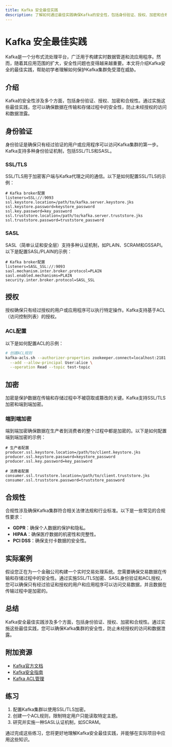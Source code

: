 ```yaml
---
title: Kafka 安全最佳实践
description: 了解如何通过最佳实践确保Kafka的安全性，包括身份验证、授权、加密和合规性。
---
```


# Kafka 安全最佳实践

Kafka是一个分布式流处理平台，广泛用于构建实时数据管道和流应用程序。然而，随着其应用范围的扩大，安全性问题也变得越来越重要。本文将介绍Kafka安全的最佳实践，帮助初学者理解如何保护Kafka集群免受潜在威胁。

## 介绍

Kafka的安全性涉及多个方面，包括身份验证、授权、加密和合规性。通过实施这些最佳实践，您可以确保数据在传输和存储过程中的安全性，防止未经授权的访问和数据泄露。

## 身份验证

身份验证是确保只有经过验证的用户或应用程序可以访问Kafka集群的第一步。Kafka支持多种身份验证机制，包括SSL/TLS和SASL。

### SSL/TLS

SSL/TLS用于加密客户端与Kafka代理之间的通信。以下是如何配置SSL/TLS的示例：

```properties
# Kafka broker配置
listeners=SSL://:9093
ssl.keystore.location=/path/to/kafka.server.keystore.jks
ssl.keystore.password=keystore_password
ssl.key.password=key_password
ssl.truststore.location=/path/to/kafka.server.truststore.jks
ssl.truststore.password=truststore_password
```

### SASL

SASL（简单认证和安全层）支持多种认证机制，如PLAIN、SCRAM和GSSAPI。以下是配置SASL/PLAIN的示例：

```properties
# Kafka broker配置
listeners=SASL_SSL://:9093
sasl.mechanism.inter.broker.protocol=PLAIN
sasl.enabled.mechanisms=PLAIN
security.inter.broker.protocol=SASL_SSL
```

## 授权

授权确保只有经过授权的用户或应用程序可以执行特定操作。Kafka支持基于ACL（访问控制列表）的授权。

### ACL配置

以下是如何配置ACL的示例：

```bash
# 创建ACL规则
kafka-acls.sh --authorizer-properties zookeeper.connect=localhost:2181 \
  --add --allow-principal User:alice \
  --operation Read --topic test-topic
```

## 加密

加密是保护数据在传输和存储过程中不被窃取或篡改的关键。Kafka支持SSL/TLS加密和端到端加密。

### 端到端加密

端到端加密确保数据在生产者到消费者的整个过程中都是加密的。以下是如何配置端到端加密的示例：

```properties
# 生产者配置
producer.ssl.keystore.location=/path/to/client.keystore.jks
producer.ssl.keystore.password=keystore_password
producer.ssl.key.password=key_password

# 消费者配置
consumer.ssl.truststore.location=/path/to/client.truststore.jks
consumer.ssl.truststore.password=truststore_password
```

## 合规性

合规性涉及确保Kafka集群符合相关法律法规和行业标准。以下是一些常见的合规性要求：

- **GDPR**：确保个人数据的保护和隐私。
- **HIPAA**：确保医疗数据的机密性和完整性。
- **PCI DSS**：确保支付卡数据的安全性。

## 实际案例

假设您正在为一个金融公司构建一个实时交易处理系统。您需要确保交易数据在传输和存储过程中的安全性。通过实施SSL/TLS加密、SASL身份验证和ACL授权，您可以确保只有经过验证和授权的用户和应用程序可以访问交易数据，并且数据在传输过程中是加密的。

## 总结

Kafka安全最佳实践涉及多个方面，包括身份验证、授权、加密和合规性。通过实施这些最佳实践，您可以确保Kafka集群的安全性，防止未经授权的访问和数据泄露。

## 附加资源

- [Kafka官方文档](https://kafka.apache.org/documentation/)
- [Kafka安全指南](https://kafka.apache.org/documentation/#security)
- [Kafka ACL管理](https://kafka.apache.org/documentation/#security_authz)

## 练习

1. 配置Kafka集群以使用SSL/TLS加密。
2. 创建一个ACL规则，限制特定用户只能读取特定主题。
3. 研究并实施一种SASL认证机制，如SCRAM。

通过完成这些练习，您将更好地理解Kafka安全最佳实践，并能够在实际项目中应用这些知识。